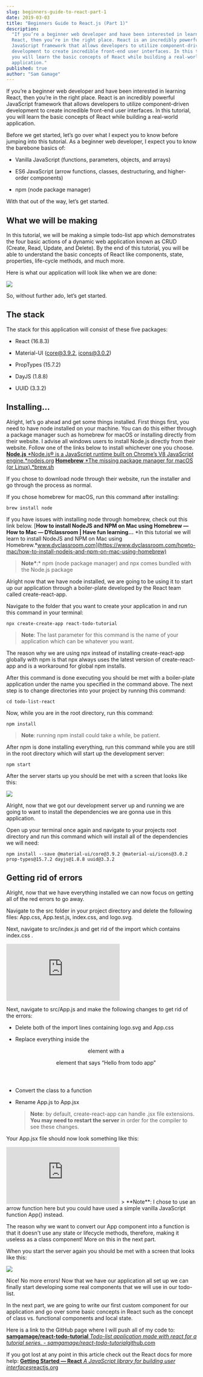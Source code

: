 ```yaml
---
slug: beginners-guide-to-react-part-1
date: 2019-03-03
title: "Beginners Guide to React.js (Part 1)"
description:
  "If you’re a beginner web developer and have been interested in learning
  React, then you’re in the right place. React is an incredibly powerful
  JavaScript framework that allows developers to utilize component-driven
  development to create incredible front-end user interfaces. In this tutorial,
  you will learn the basic concepts of React while building a real-world
  application."
published: true
author: "Sam Gamage"
---
```


If you’re a beginner web developer and have been interested in learning React,
then you’re in the right place. React is an incredibly powerful JavaScript
framework that allows developers to utilize component-driven development to
create incredible front-end user interfaces. In this tutorial, you will learn
the basic concepts of React while building a real-world application.

Before we get started, let’s go over what I expect you to know before jumping
into this tutorial. As a beginner web developer, I expect you to know the
barebone basics of:

- Vanilla JavaScript (functions, parameters, objects, and arrays)

- ES6 JavaScript (arrow functions, classes, destructuring, and higher-order
  components)

- npm (node package manager)

With that out of the way, let’s get started.

## What we will be making

In this tutorial, we will be making a simple todo-list app which demonstrates
the four basic actions of a dynamic web application known as CRUD (Create, Read,
Update, and Delete). By the end of this tutorial, you will be able to understand
the basic concepts of React like components, state, properties, life-cycle
methods, and much more.

Here is what our application will look like when we are done:

![](https://cdn-images-1.medium.com/max/2000/1*CI7fSYdCSxWUTmqEIZ-67Q.gif)

So, without further ado, let’s get started.

## The stack

The stack for this application will consist of these five packages:

- React (16.8.3)

- Material-UI (core@3.9.2, icons@3.0.2)

- PropTypes (15.7.2)

- DayJS (1.8.8)

- UUID (3.3.2)

## Installing…

Alright, let’s go ahead and get some things installed. First things first, you
need to have node installed on your machine. You can do this either through a
package manager such as homebrew for macOS or installing directly from their
website. I advise all windows users to install Node.js directly from their
website. Follow one of the links below to install whichever one you choose.
[**Node.js** *Node.js® is a JavaScript runtime built on Chrome’s V8 JavaScript engine.*nodejs.org](https://nodejs.org/en/)
[**Homebrew** *The missing package manager for macOS (or Linux).*brew.sh](https://brew.sh/)

If you chose to download node through their website, run the installer and go
through the process as normal.

If you chose homebrew for macOS, run this command after installing:

    brew install node

If you have issues with installing node through homebrew, check out this link
below.
[**How to install NodeJS and NPM on Mac using Homebrew — How to Mac — DYclassroom | Have fun learning…** *In this tutorial we will learn to install NodeJS and NPM on Mac using Homebrew.*www.dyclassroom.com](https://www.dyclassroom.com/howto-mac/how-to-install-nodejs-and-npm-on-mac-using-homebrew)

> **Note\***:\* npm (node package manager) and npx comes bundled with the
> Node.js package

Alright now that we have node installed, we are going to be using it to start up
our application through a boiler-plate developed by the React team called
create-react-app.

Navigate to the folder that you want to create your application in and run this
command in your terminal:

    npx create-create-app react-todo-tutorial

> **Note**: The last parameter for this command is the name of your application
> which can be whatever you want.

The reason why we are using npx instead of installing create-react-app globally
with npm is that npx always uses the latest version of create-react-app and is a
workaround for global npm installs.

After this command is done executing you should be met with a boiler-plate
application under the name you specified in the command above. The next step is
to change directories into your project by running this command:

    cd todo-list-react

Now, while you are in the root directory, run this command:

    npm install

> **Note**: running npm install could take a while, be patient.

After npm is done installing everything, run this command while you are still in
the root directory which will start up the development server:

    npm start

After the server starts up you should be met with a screen that looks like this:

![](https://cdn-images-1.medium.com/max/3104/1*lqhkhetBTd36ehOovkDiiA.png)

Alright, now that we got our development server up and running we are going to
want to install the dependencies we are gonna use in this application.

Open up your terminal once again and navigate to your projects root directory
and run this command which will install all of the dependencies we will need:

    npm install --save @material-ui/core@3.9.2 @material-ui/icons@3.0.2 prop-types@15.7.2 dayjs@1.8.8 uuid@3.3.2

## Getting rid of errors

Alright, now that we have everything installed we can now focus on getting all
of the red errors to go away.

Navigate to the src folder in your project directory and delete the following
files: App.css, App.test.js, index.css, and logo.svg.

Next, navigate to src/index.js and get rid of the import which contains
index.css .

<iframe
  src="https://medium.com/media/b90577e29fbce15c7927339b61f890c8"
  frameborder={0}
></iframe>

Next, navigate to src/App.js and make the following changes to get rid of the
errors:

- Delete both of the import lines containing logo.svg and App.css

- Replace everything inside the <header> element with a <p> element that says
  “Hello from todo app”

- Convert the class to a function

- Rename App.js to App.jsx
  > **Note**: by default, create-react-app can handle .jsx file extensions.
  > **You may need to restart the server** in order for the compiler to see
  > these changes.

Your App.jsx file should now look something like this:

<iframe src="https://medium.com/media/550d0b594a7784290578c7afa5c00732" frameborder={0}></iframe>
> **Note**: I chose to use an arrow function here but you could have used a simple vanilla JavaScript function App() instead.

The reason why we want to convert our App component into a function is that it
doesn't use any state or lifecycle methods, therefore, making it useless as a
class component! More on this in the next part.

When you start the server again you should be met with a screen that looks like
this:

![](https://cdn-images-1.medium.com/max/3104/1*hXnDvJwqWaq3NqGQ-Bid_Q.png)

Nice! No more errors! Now that we have our application all set up we can finally
start developing some real components that we will use in our todo-list.

In the next part, we are going to write our first custom component for our
application and go over some basic concepts in React such as the concept of
class vs. functional components and local state.

Here is a link to the GitHub page where I will push all of my code to:
[**samgamage/react-todo-tutorial** *Todo-list application made with react for a tutorial series. - samgamage/react-todo-tutorial*github.com](https://github.com/samgamage/react-todo-tutorial)

If you got lost at any point in this article check out the React docs for more
help:
[**Getting Started — React** *A JavaScript library for building user interfaces*reactjs.org](https://reactjs.org/docs/getting-started.html)
